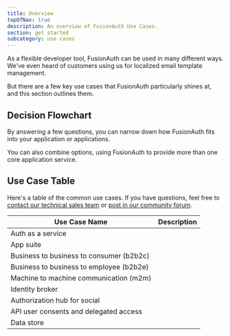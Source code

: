 ```yaml
---
title: Overview
topOfNav: true
description: An overview of FusionAuth Use Cases.
section: get started
subcategory: use cases
---
```


As a flexible developer tool, FusionAuth can be used in many different ways. We've even heard of customers using us for localized email template management.

But there are a few key use cases that FusionAuth particularly shines at, and this section outlines them.

## Decision Flowchart

By answering a few questions, you can narrow down how FusionAuth fits into your application or applications.

<DecisionChart />

You can also combine options, using FusionAuth to provide more than one core application service.

## Use Case Table

Here's a table of the common use cases. If you have questions, feel free to [contact our technical sales team](/contact) or [post in our community forum](/community/forum/).

| Use Case Name | Description | 
|------------|------------|
| Auth as a service | <AuthServiceDescription /> |
| App suite | <AppSuiteDescription /> |
| Business to business to consumer (b2b2c) | <B2B2CDescription /> |
| Business to business to employee (b2b2e) | <B2B2EDescription /> |
| Machine to machine communication (m2m) | <M2MCommunicationDescription /> |
| Identity broker | <IdentityBrokerDescription /> |
| Authorization hub for social | <AuthorizationHubDescription /> |
| API user consents and delegated access | <APIConsentsPlatformDescription /> |
| Data store | <DataStoreDescription /> |


